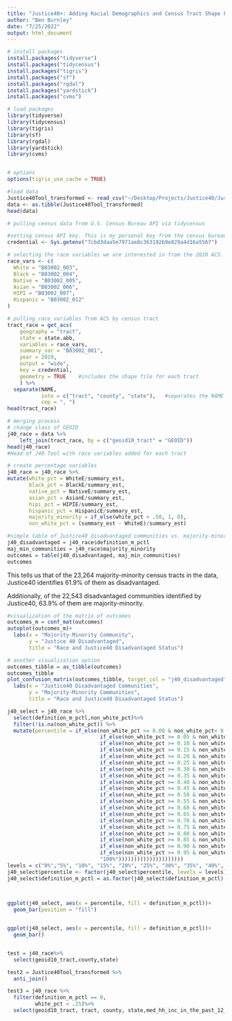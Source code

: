 ```yaml
---
title: "Justice40+: Adding Racial Demographics and Census Tract Shape Files to the J40 ToolR."
author: "Ben Burnley"
date: "7/25/2022"
output: html_document
---
```

```r
# install packages 
install.packages("tidyverse")
install.packages("tidycensus")
install.packages("tigris")
install.packages("sf")
install.packages("rgdal")
install.packages("yardstick")
install.packages("cvms")

# load packages
library(tidyverse)
library(tidycensus)
library(tigris)
library(sf)
library(rgdal)
library(yardstick)
library(cvms)


# options 
options(tigris_use_cache = TRUE)
```

```r
#load data 
Justice40Tool_transformed <- read_csv("~/Desktop/Projects/Justice40/Justice40Tool_transformed.csv")
data <- as.tibble(Justice40Tool_transformed)
head(data)
```
```r
# pulling census data from U.S. Census Bureau API via tidycensus

#setting census API key. This is my personal key from the census bureau. 
credential <- Sys.getenv("7cbd3daa5e7971ae8c363192b9e829a4d16a5567")

# selecting the race variables we are interested in from the 2020 ACS. This is currently the most up to date estimate
race_vars <- c(
  White = "B03002_003",
  Black = "B03002_004",
  Native = "B03002_005",
  Asian = "B03002_006",
  HIPI = "B03002_007",
  Hispanic = "B03002_012"
)

# pulling race variables from ACS by census tract
tract_race = get_acs(
    geography = "tract",
    state = state.abb,
    variables = race_vars,
    summary_var = "B03002_001",
    year = 2019, 
    output = "wide",
    key = credential,
    geometry = TRUE    #includes the shape file for each tract
    ) %>%
  separate(NAME, 
           into = c("tract", "county", "state"),   #separates the NAME column into constituent parts
           sep = ", ")
head(tract_race)
```

```r
# merging process
# change class of GEOID
j40_race = data %>%
    left_join(tract_race, by = c("geoid10_tract" = "GEOID"))
head(j40_race)
#Head of J40 Tool with race variables added for each tract
```
```r
# create percentage variables 
j40_race = j40_race %>%
mutate(white_pct = WhiteE/summary_est, 
       black_pct = BlackE/summary_est,
       native_pct = NativeE/summary_est,
       asian_pct = AsianE/summary_est,
       hipi_pct = HIPIE/summary_est,
       hispanic_pct = HispanicE/summary_est,
       majority_minority = if_else(white_pct < .50, 1, 0),
       non_white_pct = (summary_est - WhiteE)/summary_est)
```

```r
#simple table of Justice40 disadvantaged communities vs. majority-minority communites
j40_disadvantaged = j40_race$definition_m_pctl
maj_min_communities = j40_race$majority_minority
outcomes = table(j40_disadvantaged, maj_min_communities)
outcomes
```

This tells us that of the 23,264 majority-minority census tracts in the data, Justice40 identifies 61.9% of them as disadvantaged.

Additionally, of the 22,543 disadvantaged communities identified by Justice40, 63.9% of them are majority-minority.


```r
#visualization of the matrix of outcomes
outcomes_m = conf_mat(outcomes)
autoplot(outcomes_m)+
  labs(x = "Majority-Minority Community",
       y = "Justice 40 Disadvantaged",
       title = "Race and Justice40 Disadvantaged Status")
```

```r
# another visualization option 
outcomes_tibble = as_tibble(outcomes)
outcomes_tibble
plot_confusion_matrix(outcomes_tibble, target_col = "j40_disadvantaged", prediction_col = "maj_min_communities", counts_col = "n")+
  labs(x = "Justice40 Disadvantaged Communities",
       y = "Majority-Minority Communities",
       title = "Race and Justice40 Disadvantaged Status")
```

```r
j40_select = j40_race %>%
  select(definition_m_pctl,non_white_pct)%>%
  filter(!is.na(non_white_pct)) %>%
  mutate(percentile = if_else(non_white_pct >= 0.00 & non_white_pct< 0.05 , "0%",
                              if_else(non_white_pct >= 0.05 & non_white_pct < 0.10, "5%",
                              if_else(non_white_pct >= 0.10 & non_white_pct < 0.15, "10%",
                              if_else(non_white_pct >= 0.15 & non_white_pct < 0.20, "15%",
                              if_else(non_white_pct >= 0.20 & non_white_pct < 0.25, "20%",
                              if_else(non_white_pct >= 0.25 & non_white_pct < 0.30, "25%",
                              if_else(non_white_pct >= 0.30 & non_white_pct < 0.35, "30%",
                              if_else(non_white_pct >= 0.35 & non_white_pct < 0.40, "35%",
                              if_else(non_white_pct >= 0.40 & non_white_pct < 0.45, "40%",
                              if_else(non_white_pct >= 0.45 & non_white_pct < 0.50, "45%",
                              if_else(non_white_pct >= 0.50 & non_white_pct < 0.55, "50%",
                              if_else(non_white_pct >= 0.55 & non_white_pct < 0.60, "55%",
                              if_else(non_white_pct >= 0.60 & non_white_pct < 0.65, "60%",
                              if_else(non_white_pct >= 0.65 & non_white_pct < 0.70, "65%",
                              if_else(non_white_pct >= 0.70 & non_white_pct < 0.75, "70%",
                              if_else(non_white_pct >= 0.75 & non_white_pct < 0.80, "75%",
                              if_else(non_white_pct >= 0.80 & non_white_pct < 0.85, "80%",
                              if_else(non_white_pct >= 0.85 & non_white_pct < 0.90, "85%",
                              if_else(non_white_pct >= 0.90 & non_white_pct < 0.95, "90%",
                              if_else(non_white_pct >= 0.95 & non_white_pct < 1.00, "95%",
                              "100%")))))))))))))))))))))
levels = c("0%","5%", "10%", "15%", "20%", "25%", "30%", "35%", "40%", "45%","50%", "55%", "60%", "65%", "70%","75%","80%","85%","90%","95%","100%")
j40_select$percentile <- factor(j40_select$percentile, levels = levels)
j40_select$definition_m_pctl = as.factor(j40_select$definition_m_pctl)
  


ggplot(j40_select, aes(x = percentile, fill = definition_m_pctl))+
  geom_bar(position = "fill") 


ggplot(j40_select, aes(x = percentile, fill = definition_m_pctl))+
  geom_bar()


test = j40_race%>%
  select(geoid10_tract,county,state)

test2 = Justice40Tool_transformed %>%
  anti_join()

test3 = j40_race %>%
  filter(definition_m_pctl == 0,
         white_pct < .25)%>%
  select(geoid10_tract, tract, county, state,med_hh_inc_in_the_past_12_months_pctl, black_pct)
```

